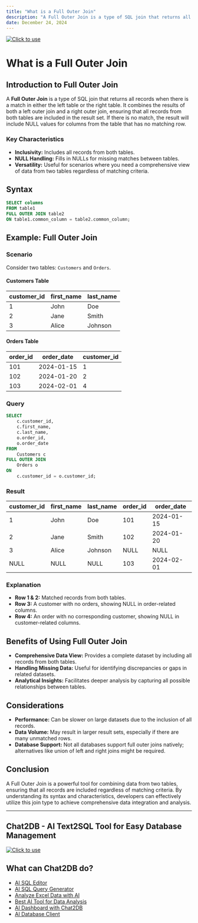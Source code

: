 ```yaml
---
title: "What is a Full Outer Join"
description: "A Full Outer Join is a type of SQL join that returns all records when there is a match in either the left table or the right table."
date: December 24, 2024
---
```

[![Click to use](/image/blog/bg/chat2db1.png)](https://app.chat2db.ai/)
# What is a Full Outer Join

## Introduction to Full Outer Join

A **Full Outer Join** is a type of SQL join that returns all records when there is a match in either the left table or the right table. It combines the results of both a left outer join and a right outer join, ensuring that all records from both tables are included in the result set. If there is no match, the result will include NULL values for columns from the table that has no matching row.

### Key Characteristics

- **Inclusivity:** Includes all records from both tables.
- **NULL Handling:** Fills in NULLs for missing matches between tables.
- **Versatility:** Useful for scenarios where you need a comprehensive view of data from two tables regardless of matching criteria.

## Syntax

```sql
SELECT columns
FROM table1
FULL OUTER JOIN table2
ON table1.common_column = table2.common_column;
```

## Example: Full Outer Join

### Scenario

Consider two tables: `Customers` and `Orders`.

#### Customers Table

| customer_id | first_name | last_name |
|-------------|------------|-----------|
| 1           | John       | Doe       |
| 2           | Jane       | Smith     |
| 3           | Alice      | Johnson   |

#### Orders Table

| order_id | order_date | customer_id |
|----------|------------|-------------|
| 101      | 2024-01-15 | 1           |
| 102      | 2024-01-20 | 2           |
| 103      | 2024-02-01 | 4           |

### Query

```sql
SELECT 
    c.customer_id, 
    c.first_name, 
    c.last_name, 
    o.order_id, 
    o.order_date
FROM 
    Customers c
FULL OUTER JOIN 
    Orders o
ON 
    c.customer_id = o.customer_id;
```

### Result

| customer_id | first_name | last_name | order_id | order_date |
|-------------|------------|-----------|----------|------------|
| 1           | John       | Doe       | 101      | 2024-01-15 |
| 2           | Jane       | Smith     | 102      | 2024-01-20 |
| 3           | Alice      | Johnson   | NULL     | NULL       |
| NULL        | NULL       | NULL      | 103      | 2024-02-01 |

### Explanation

- **Row 1 & 2:** Matched records from both tables.
- **Row 3:** A customer with no orders, showing NULL in order-related columns.
- **Row 4:** An order with no corresponding customer, showing NULL in customer-related columns.

## Benefits of Using Full Outer Join

- **Comprehensive Data View:** Provides a complete dataset by including all records from both tables.
- **Handling Missing Data:** Useful for identifying discrepancies or gaps in related datasets.
- **Analytical Insights:** Facilitates deeper analysis by capturing all possible relationships between tables.

## Considerations

- **Performance:** Can be slower on large datasets due to the inclusion of all records.
- **Data Volume:** May result in larger result sets, especially if there are many unmatched rows.
- **Database Support:** Not all databases support full outer joins natively; alternatives like union of left and right joins might be required.

## Conclusion

A Full Outer Join is a powerful tool for combining data from two tables, ensuring that all records are included regardless of matching criteria. By understanding its syntax and characteristics, developers can effectively utilize this join type to achieve comprehensive data integration and analysis.

---

## Chat2DB - AI Text2SQL Tool for Easy Database Management

[![Click to use](/image/blog/chat2db.png)](https://app.chat2db.ai/)

## What can Chat2DB do?

- [AI SQL Editor](https://chat2db.ai/feature/AI%20SQL%20Editor)
- [AI SQL Query Generator](https://chat2db.ai/feature/AI%20SQL%20Query%20Generator)
- [Analyze Excel Data with AI](https://chat2db.ai/feature/Analyze%20Excel%20Data%20with%20AI)
- [Best AI Tool for Data Analysis](https://chat2db.ai/feature/Best%20AI%20Tool%20for%20Data%20Analysis)
- [AI Dashboard with Chat2DB](https://chat2db.ai/feature/AI%20Dashboard%20with%20Chat2DB)
- [AI Database Client](https://chat2db.ai/feature/AI%20Database%20Client)
